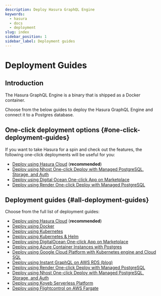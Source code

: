 ```yaml
---
description: Deploy Hasura GraphQL Engine
keywords:
  - hasura
  - docs
  - deployment
slug: index
sidebar_position: 1
sidebar_label: Deployment guides
---
```


# Deployment Guides

## Introduction

The Hasura GraphQL Engine is a binary that is shipped as a Docker container.

Choose from the below guides to deploy the Hasura GraphQL Engine and connect it to a Postgres database.

## One-click deployment options {#one-click-deployment-guides}

If you want to take Hasura for a spin and check out the features, the following one-click deployments will be useful for
you:

- [Deploy using Hasura Cloud](/getting-started/getting-started-cloud.mdx) (**recommended**)
- [Deploy using Nhost One-click Deploy with Managed PostgreSQL, Storage, and Auth](/deployment/deployment-guides/nhost-one-click.mdx)
- [Deploy using Digital Ocean One-click App on Marketplace](/deployment/deployment-guides/digital-ocean-one-click.mdx)
- [Deploy using Render One-click Deploy with Managed PostgreSQL](/deployment/deployment-guides/render-one-click.mdx)

## Deployment guides {#all-deployment-guides}

Choose from the full list of deployment guides:

- [Deploy using Hasura Cloud](/getting-started/getting-started-cloud.mdx) (**recommended**)
- [Deploy using Docker](/deployment/deployment-guides/docker.mdx)
- [Deploy using Kubernetes](/deployment/deployment-guides/kubernetes.mdx)
- [Deploy using Kubernetes & Helm](/deployment/deployment-guides/kubernetes-helm.mdx)
- [Deploy using DigitalOcean One-click App on Marketplace](/deployment/deployment-guides/digital-ocean-one-click.mdx)
- [Deploy using Azure Container Instances with Postgres](/deployment/deployment-guides/azure-container-instances-postgres.mdx)
- [Deploy using Google Cloud Platform with Kubernetes engine and Cloud SQL](/deployment/deployment-guides/google-kubernetes-engine-cloud-sql.mdx)
- [Deploy using Instant GraphQL on AWS RDS (blog)](https://hasura.io/blog/instant-graphql-on-aws-rds-1edfb85b5985/)
- [Deploy using Render One-click Deploy with Managed PostgreSQL](/deployment/deployment-guides/render-one-click.mdx)
- [Deploy using Nhost One-click Deploy with Managed PostgreSQL, Storage, and Auth](/deployment/deployment-guides/nhost-one-click.mdx)
- [Deploy using Koyeb Serverless Platform](/deployment/deployment-guides/koyeb.mdx)
- [Deploy using Flightcontrol on AWS Fargate](/deployment/deployment-guides/flightcontrol.mdx)
